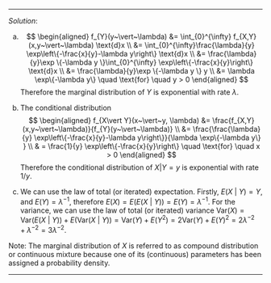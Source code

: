 
***
*Solution*: 

(a) $$
\begin{aligned}
f_{Y}(y~\vert~\lambda) &= \int_{0}^{\infty} f_{X,Y}(x,y~\vert~\lambda) \text{d}x \\
&= \int_{0}^{\infty}\frac{\lambda}{y} \exp\left\{-\frac{x}{y}-\lambda y\right\} \text{d}x \\
&= \frac{\lambda}{y}\exp \{-\lambda y \}\int_{0}^{\infty} \exp\left\{-\frac{x}{y}\right\} \text{d}x \\
&= \frac{\lambda}{y}\exp \{-\lambda y \} y \\
&= \lambda \exp\{-\lambda y\} \quad \text{for} \quad y > 0 
\end{aligned}
$$
Therefore the marginal distribution of $Y$ is exponential with rate $\lambda$.

(b) The conditional distribution
 $$
\begin{aligned}
f_{X\vert Y}(x~\vert~y, \lambda) &= \frac{f_{X,Y}(x,y~\vert~\lambda)}{f_{Y}(y~\vert~\lambda)} \\
&= \frac{\frac{\lambda}{y} \exp\left\{-\frac{x}{y}-\lambda y\right\}}{\lambda \exp\{-\lambda y\} } \\
& = \frac{1}{y} \exp\left\{-\frac{x}{y}\right\} \quad \text{for} \quad x > 0 
\end{aligned}
$$
Therefore the conditional distribution of $X\vert Y =y$ is exponential with rate $1/y$.

(c) We can use the law of total (or iterated) expectation. Firstly, $E(X~\vert~Y) = Y$, and $E(Y) = \lambda^{-1}$, therefore $E(X) = E(E(X~\vert~Y)) = E(Y) = \lambda^{-1}$. For the variance, we can use the law of total (or iterated) variance $\text{Var}(X) = \text{Var}(E(X~\vert~Y)) + E(\text{Var}(X~\vert~Y)) = \text{Var}(Y) + E(Y^2) = 2\text{Var}(Y) + E(Y)^2 = 2\lambda^{-2} + \lambda^{-2} = 3\lambda^{-2}$.

Note: The marginal distribution of $X$ is referred to as compound distribution or continuous mixture because one of its (continuous) parameters has been assigned a probability density.

***